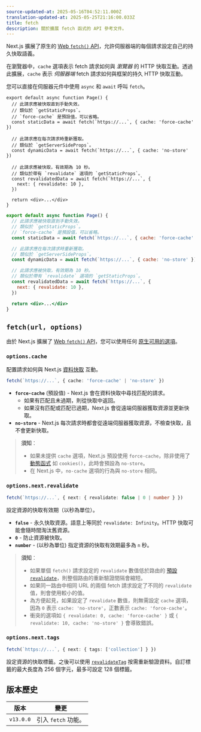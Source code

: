 ```yaml
---
source-updated-at: 2025-05-16T04:52:11.000Z
translation-updated-at: 2025-05-25T21:16:00.033Z
title: fetch
description: 關於擴展 fetch 函式的 API 參考文件。
---
```


Next.js 擴展了原生的 [Web `fetch()` API](https://developer.mozilla.org/docs/Web/API/Fetch_API)，允許伺服器端的每個請求設定自己的持久快取語義。

在瀏覽器中，`cache` 選項表示 fetch 請求如何與 _瀏覽器_ 的 HTTP 快取互動。透過此擴展，`cache` 表示 _伺服器端_ fetch 請求如何與框架的持久 HTTP 快取互動。

您可以直接在伺服器元件中使用 `async` 和 `await` 呼叫 `fetch`。

```tsx filename="app/page.tsx" switcher
export default async function Page() {
  // 此請求應被快取直到手動失效。
  // 類似於 `getStaticProps`。
  // `force-cache` 是預設值，可以省略。
  const staticData = await fetch(`https://...`, { cache: 'force-cache' })

  // 此請求應在每次請求時重新獲取。
  // 類似於 `getServerSideProps`。
  const dynamicData = await fetch(`https://...`, { cache: 'no-store' })

  // 此請求應被快取，有效期為 10 秒。
  // 類似於帶有 `revalidate` 選項的 `getStaticProps`。
  const revalidatedData = await fetch(`https://...`, {
    next: { revalidate: 10 },
  })

  return <div>...</div>
}
```

```jsx filename="app/page.js" switcher
export default async function Page() {
  // 此請求應被快取直到手動失效。
  // 類似於 `getStaticProps`。
  // `force-cache` 是預設值，可以省略。
  const staticData = await fetch(`https://...`, { cache: 'force-cache' })

  // 此請求應在每次請求時重新獲取。
  // 類似於 `getServerSideProps`。
  const dynamicData = await fetch(`https://...`, { cache: 'no-store' })

  // 此請求應被快取，有效期為 10 秒。
  // 類似於帶有 `revalidate` 選項的 `getStaticProps`。
  const revalidatedData = await fetch(`https://...`, {
    next: { revalidate: 10 },
  })

  return <div>...</div>
}
```

## `fetch(url, options)`

由於 Next.js 擴展了 [Web `fetch()` API](https://developer.mozilla.org/docs/Web/API/Fetch_API)，您可以使用任何 [原生可用的選項](https://developer.mozilla.org/docs/Web/API/fetch#parameters)。

### `options.cache`

配置請求如何與 Next.js [資料快取](/docs/app/building-your-application/caching#data-cache) 互動。

```ts
fetch(`https://...`, { cache: 'force-cache' | 'no-store' })
```

- **`force-cache`** (預設值) - Next.js 會在資料快取中尋找匹配的請求。
  - 如果有匹配且未過期，則從快取中返回。
  - 如果沒有匹配或匹配已過期，Next.js 會從遠端伺服器獲取資源並更新快取。
- **`no-store`** - Next.js 每次請求時都會從遠端伺服器獲取資源，不檢查快取，且不會更新快取。

> **須知**：
>
> - 如果未提供 `cache` 選項，Next.js 預設使用 `force-cache`，除非使用了 [動態函式](/docs/app/building-your-application/rendering/server-components#server-rendering-strategies#dynamic-functions) 如 `cookies()`，此時會預設為 `no-store`。
> - 在 Next.js 中，`no-cache` 選項的行為與 `no-store` 相同。

### `options.next.revalidate`

```ts
fetch(`https://...`, { next: { revalidate: false | 0 | number } })
```

設定資源的快取有效期（以秒為單位）。

- **`false`** - 永久快取資源。語意上等同於 `revalidate: Infinity`。HTTP 快取可能會隨時間淘汰舊資源。
- **`0`** - 防止資源被快取。
- **`number`** - (以秒為單位) 指定資源的快取有效期最多為 `n` 秒。

> **須知**：
>
> - 如果單個 `fetch()` 請求設定的 `revalidate` 數值低於路由的 [預設 `revalidate`](/docs/app/api-reference/file-conventions/route-segment-config#revalidate)，則整個路由的重新驗證間隔會縮短。
> - 如果同一路由中相同 URL 的兩個 fetch 請求設定了不同的 `revalidate` 值，則會使用較小的值。
> - 為方便起見，如果設定了 `revalidate` 數值，則無需設定 `cache` 選項，因為 `0` 表示 `cache: 'no-store'`，正數表示 `cache: 'force-cache'`。
> - 衝突的選項如 `{ revalidate: 0, cache: 'force-cache' }` 或 `{ revalidate: 10, cache: 'no-store' }` 會導致錯誤。

### `options.next.tags`

```ts
fetch(`https://...`, { next: { tags: ['collection'] } })
```

設定資源的快取標籤。之後可以使用 [`revalidateTag`](https://nextjs.org/docs/app/api-reference/functions/revalidateTag) 按需重新驗證資料。自訂標籤的最大長度為 256 個字元，最多可設定 128 個標籤。

## 版本歷史

| 版本       | 變更                 |
| ---------- | -------------------- |
| `v13.0.0` | 引入 `fetch` 功能。 |